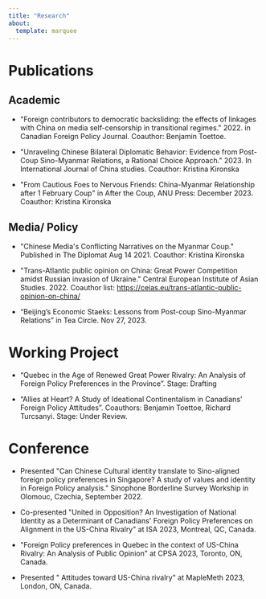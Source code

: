---
title: "Research"
about: 
  template: marquee
---

# Publications

## Academic

-   \"Foreign contributors to democratic backsliding: the effects of linkages with China on media self-censorship in transitional regimes.\" 2022. in Canadian Foreign Policy Journal. Coauthor: Benjamin Toettoe.

-    \"Unraveling Chinese Bilateral Diplomatic Behavior: Evidence from Post-Coup Sino-Myanmar Relations, a Rational Choice Approach.\" 2023. In International Journal of China studies. Coauthor: Kristina Kironska

-   \"From Cautious Foes to Nervous Friends: China-Myanmar Relationship after 1 February Coup\" in After the Coup, ANU Press: December 2023. Coauthor: Kristina Kironska

## Media/ Policy

-   \"Chinese Media\'s Conflicting Narratives on the Myanmar Coup.\" Published in The Diplomat Aug 14 2021. Coauthor: Kristina Kironska

-   \"Trans-Atlantic public opinion on China: Great Power Competition amidst Russian invasion of Ukraine.\" Central European Institute of Asian Studies. 2022. Coauthor list: <https://ceias.eu/trans-atlantic-public-opinion-on-china/>

-   "Beijing's Economic Staeks: Lessons from Post-coup Sino-Myanmar Relations" in Tea Circle. Nov 27, 2023.

# Working Project

-   "Quebec in the Age of Renewed Great Power Rivalry: An Analysis of Foreign Policy Preferences in the Province". Stage: Drafting

-   "Allies at Heart? A Study of Ideational Continentalism in Canadians' Foreign Policy Attitudes". Coauthors: Benjamin Toettoe, Richard Turcsanyi. Stage: Under Review.

# Conference

-   Presented \"Can Chinese Cultural identity translate to Sino-aligned foreign policy preferences in Singapore? A study of values and identity in Foreign Policy analysis.\" Sinophone Borderline Survey Workship in Olomouc, Czechia, September 2022.

-   Co-presented \"United in Opposition? An Investigation of National Identity as a Determinant of Canadians\' Foreign Policy Preferences on Alignment in the US-China Rivalry\" at ISA 2023, Montreal, QC, Canada.

-   \"Foreign Policy preferences in Quebec in the context of US-China Rivalry: An Analysis of Public Opinion\" at CPSA 2023, Toronto, ON, Canada.

-   Presented \" Attitudes toward US-China rivalry\" at MapleMeth 2023, London, ON, Canada.

